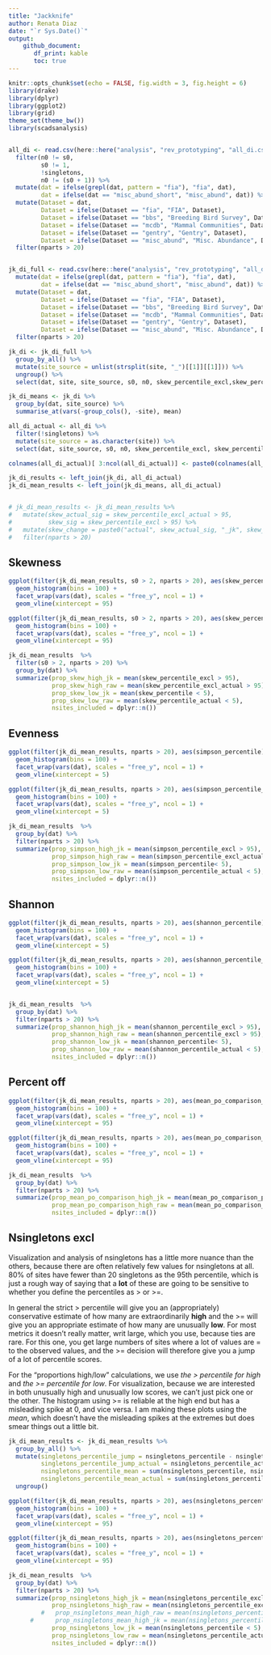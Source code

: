 ```yaml
---
title: "Jackknife"
author: Renata Diaz
date: "`r Sys.Date()`"
output: 
    github_document:
       df_print: kable
       toc: true
---
```


```r
knitr::opts_chunk$set(echo = FALSE, fig.width = 3, fig.height = 6)
library(drake)
library(dplyr)
library(ggplot2)
library(grid)
theme_set(theme_bw())
library(scadsanalysis)


all_di <- read.csv(here::here("analysis", "rev_prototyping", "all_di.csv"), stringsAsFactors = F) %>%
  filter(n0 != s0,
         s0 != 1,
         !singletons,
         n0 != (s0 + 1)) %>%
  mutate(dat = ifelse(grepl(dat, pattern = "fia"), "fia", dat),
         dat = ifelse(dat == "misc_abund_short", "misc_abund", dat)) %>%
  mutate(Dataset = dat,
         Dataset = ifelse(Dataset == "fia", "FIA", Dataset),
         Dataset = ifelse(Dataset == "bbs", "Breeding Bird Survey", Dataset),
         Dataset = ifelse(Dataset == "mcdb", "Mammal Communities", Dataset),
         Dataset = ifelse(Dataset == "gentry", "Gentry", Dataset),
         Dataset = ifelse(Dataset == "misc_abund", "Misc. Abundance", Dataset)) %>%
  filter(nparts > 20) 


jk_di_full <- read.csv(here::here("analysis", "rev_prototyping", "all_di_jk.csv")) %>%
  mutate(dat = ifelse(grepl(dat, pattern = "fia"), "fia", dat),
         dat = ifelse(dat == "misc_abund_short", "misc_abund", dat)) %>%
  mutate(Dataset = dat,
         Dataset = ifelse(Dataset == "fia", "FIA", Dataset),
         Dataset = ifelse(Dataset == "bbs", "Breeding Bird Survey", Dataset),
         Dataset = ifelse(Dataset == "mcdb", "Mammal Communities", Dataset),
         Dataset = ifelse(Dataset == "gentry", "Gentry", Dataset),
         Dataset = ifelse(Dataset == "misc_abund", "Misc. Abundance", Dataset)) %>%
  filter(nparts > 20) 

jk_di <- jk_di_full %>%
  group_by_all() %>%
  mutate(site_source = unlist(strsplit(site, "_")[[1]][[1]])) %>%
  ungroup() %>%
  select(dat, site, site_source, s0, n0, skew_percentile_excl,skew_percentile, simpson_percentile, simpson_percentile_excl, shannon_percentile,shannon_percentile_excl,  nsingletons_percentile, nsingletons_percentile_excl, nsingletons, nsingletons_95, mean_po_comparison_percentile, mean_po_comparison_sims,mean_po_comparison_percentile_excl, mean_po_comparison_95, skew_95_ratio_1t, simpson_95_ratio_1t, shannon_95_ratio_1t, mean_po_comparison_95_ratio_1t, nparts)

jk_di_means <- jk_di %>%
  group_by(dat, site_source) %>%
  summarise_at(vars(-group_cols(), -site), mean)

all_di_actual <- all_di %>%
  filter(!singletons) %>%
  mutate(site_source = as.character(site)) %>%
  select(dat, site_source, s0, n0, skew_percentile_excl, skew_percentile, simpson_percentile, simpson_percentile_excl, shannon_percentile, shannon_percentile_excl, nsingletons_percentile, nsingletons_percentile_excl, nsingletons,  nsingletons_95, mean_po_comparison_percentile, mean_po_comparison_sims, mean_po_comparison_95,mean_po_comparison_percentile_excl, skew_95_ratio_1t, simpson_95_ratio_1t, shannon_95_ratio_1t, mean_po_comparison_95_ratio_1t, nparts) 

colnames(all_di_actual)[ 3:ncol(all_di_actual)] <- paste0(colnames(all_di_actual)[3:ncol(all_di_actual)], "_actual")

jk_di_results <- left_join(jk_di, all_di_actual)
jk_di_mean_results <- left_join(jk_di_means, all_di_actual)


# jk_di_mean_results <- jk_di_mean_results %>%
#   mutate(skew_actual_sig = skew_percentile_excl_actual > 95,
#          skew_sig = skew_percentile_excl > 95) %>%
#   mutate(skew_change = paste0("actual", skew_actual_sig, "_jk", skew_sig)) %>%
#   filter(nparts > 20)

```

<!-- ## S and N -->

<!-- ```{r} -->


<!-- ggplot(jk_di_mean_results, aes(s0_actual, s0)) + -->
<!--   geom_point() + -->
<!--   geom_line(aes(s0_actual, s0_actual)) + -->
<!--   facet_wrap(vars(dat), scales = "free") -->

<!-- ggplot(jk_di_mean_results, aes(n0_actual, n0)) + -->
<!--   geom_point() + -->
<!--   geom_line(aes(n0_actual, n0_actual)) + -->
<!--   facet_wrap(vars(dat), scales = "free") -->


<!-- ``` -->

## Skewness


```r
ggplot(filter(jk_di_mean_results, s0 > 2, nparts > 20), aes(skew_percentile_excl)) +
  geom_histogram(bins = 100) +
  facet_wrap(vars(dat), scales = "free_y", ncol = 1) +
  geom_vline(xintercept = 95)

ggplot(filter(jk_di_mean_results, s0 > 2, nparts > 20), aes(skew_percentile_excl_actual)) +
  geom_histogram(bins = 100) +
  facet_wrap(vars(dat), scales = "free_y", ncol = 1) +
  geom_vline(xintercept = 95)

jk_di_mean_results  %>% 
  filter(s0 > 2, nparts > 20) %>%
  group_by(dat) %>%
  summarize(prop_skew_high_jk = mean(skew_percentile_excl > 95),
            prop_skew_high_raw = mean(skew_percentile_excl_actual > 95),
            prop_skew_low_jk = mean(skew_percentile < 5),
            prop_skew_low_raw = mean(skew_percentile_actual < 5),
            nsites_included = dplyr::n())
```


## Evenness


```r
ggplot(filter(jk_di_mean_results, nparts > 20), aes(simpson_percentile)) +
  geom_histogram(bins = 100) +
  facet_wrap(vars(dat), scales = "free_y", ncol = 1) +
  geom_vline(xintercept = 5)

ggplot(filter(jk_di_mean_results, nparts > 20), aes(simpson_percentile_actual)) +
  geom_histogram(bins = 100) +
  facet_wrap(vars(dat), scales = "free_y", ncol = 1) +
  geom_vline(xintercept = 5)

jk_di_mean_results  %>% 
  group_by(dat) %>%
  filter(nparts > 20) %>%
  summarize(prop_simpson_high_jk = mean(simpson_percentile_excl > 95),
            prop_simpson_high_raw = mean(simpson_percentile_excl_actual > 95),
            prop_simpson_low_jk = mean(simpson_percentile< 5),
            prop_simpson_low_raw = mean(simpson_percentile_actual < 5),
            nsites_included = dplyr::n())

```


## Shannon


```r
ggplot(filter(jk_di_mean_results, nparts > 20), aes(shannon_percentile)) +
  geom_histogram(bins = 100) +
  facet_wrap(vars(dat), scales = "free_y", ncol = 1) +
  geom_vline(xintercept = 5)

ggplot(filter(jk_di_mean_results, nparts > 20), aes(shannon_percentile_actual)) +
  geom_histogram(bins = 100) +
  facet_wrap(vars(dat), scales = "free_y", ncol = 1) +
  geom_vline(xintercept = 5)


jk_di_mean_results  %>% 
  group_by(dat) %>%
  filter(nparts > 20) %>%
  summarize(prop_shannon_high_jk = mean(shannon_percentile_excl > 95),
            prop_shannon_high_raw = mean(shannon_percentile_excl > 95),
            prop_shannon_low_jk = mean(shannon_percentile< 5),
            prop_shannon_low_raw = mean(shannon_percentile_actual < 5),
            nsites_included = dplyr::n())

```



## Percent off


```r
ggplot(filter(jk_di_mean_results, nparts > 20), aes(mean_po_comparison_percentile)) +
  geom_histogram(bins = 100) +
  facet_wrap(vars(dat), scales = "free_y", ncol = 1) +
  geom_vline(xintercept = 95)

ggplot(filter(jk_di_mean_results, nparts > 20), aes(mean_po_comparison_percentile_actual)) +
  geom_histogram(bins = 100) +
  facet_wrap(vars(dat), scales = "free_y", ncol = 1) +
  geom_vline(xintercept = 95)

jk_di_mean_results  %>% 
  group_by(dat) %>%
  filter(nparts > 20) %>%
  summarize(prop_mean_po_comparison_high_jk = mean(mean_po_comparison_percentile_excl > 95),
            prop_mean_po_comparison_high_raw = mean(mean_po_comparison_percentile_excl_actual > 95),
            nsites_included = dplyr::n())

```

<!-- ## Nsingletons -->


<!-- ```{r} -->
<!-- ggplot(filter(jk_di_mean_results, nparts > 20), aes(nsingletons_percentile_excl)) + -->
<!--   geom_histogram(bins = 100) + -->
<!--   facet_wrap(vars(dat), scales = "free_y", ncol = 1) + -->
<!--   geom_vline(xintercept = 95) -->

<!-- ggplot(filter(jk_di_mean_results, nparts > 20), aes(nsingletons_percentile_actual)) + -->
<!--   geom_histogram(bins = 100) + -->
<!--   facet_wrap(vars(dat), scales = "free_y", ncol = 1) + -->
<!--   geom_vline(xintercept = 95) -->

<!-- jk_di_mean_results  %>%  -->
<!--   group_by(dat) %>% -->
<!--   summarize(prop_nsingletons_high_jk = mean(nsingletons_percentile > 95), -->
<!--             prop_nsingletons_high_raw = mean(nsingletons_percentile_actual > 95), -->
<!--             nsites_included = dplyr::n()) -->

<!-- ``` -->


## Nsingletons excl

Visualization and analysis of nsingletons has a little more nuance than the others, because there are often relatively few values for nsingletons at all. 80% of sites have fewer than 20 singletons as the 95th percentile, which is just a rough way of saying that a **lot** of these are going to be sensitive to whether you define the percentiles as > or >=. 

In general the strict > percentile will give you an (appropriately) conservative estimate of how many are extraordinarily **high** and the >= will give you an appropriate estimate of how many are unusually **low**. For most metrics it doesn't really matter, writ large, which you use, because ties are rare. For this one, you get large numbers of sites where a lot of values are = to the observed values, and the >= decision will therefore give you a jump of a lot of percentile scores. 

For the "proportions high/low" calculations, we use *the > percentile for high* and *the >= percentile for low*. For visualization, because we are interested in both unusually high and unusually low scores, we can't just pick one or the other. The histogram using >= is reliable at the high end but has a misleading spike at 0, and vice versa. I am making these plots using the *mean*, which doesn't have the misleading spikes at the extremes but does smear things out a little bit. 


```r

jk_di_mean_results <- jk_di_mean_results %>%
  group_by_all() %>%
  mutate(singletons_percentile_jump = nsingletons_percentile - nsingletons_percentile_excl,
         singletons_percentile_jump_actual = nsingletons_percentile_actual - nsingletons_percentile_excl_actual,
         nsingletons_percentile_mean = sum(nsingletons_percentile, nsingletons_percentile_excl) / 2,
         nsingletons_percentile_mean_actual = sum(nsingletons_percentile_actual, nsingletons_percentile_excl_actual)/2) %>%
  ungroup()

```

```r
ggplot(filter(jk_di_mean_results, nparts > 20), aes(nsingletons_percentile_mean)) +
  geom_histogram(bins = 100) +
  facet_wrap(vars(dat), scales = "free_y", ncol = 1) +
  geom_vline(xintercept = 95)

ggplot(filter(jk_di_mean_results, nparts > 20), aes(nsingletons_percentile_mean_actual)) +
  geom_histogram(bins = 100) +
  facet_wrap(vars(dat), scales = "free_y", ncol = 1) +
  geom_vline(xintercept = 95)

jk_di_mean_results  %>% 
  group_by(dat) %>%
  filter(nparts > 20) %>%
  summarize(prop_nsingletons_high_jk = mean(nsingletons_percentile_excl > 95),
            prop_nsingletons_high_raw = mean(nsingletons_percentile_excl_actual > 95),
         #   prop_nsingletons_mean_high_raw = mean(nsingletons_percentile_mean_actual > 95),
      #      prop_nsingletons_mean_high_jk = mean(nsingletons_percentile_mean > 95),
            prop_nsingletons_low_jk = mean(nsingletons_percentile < 5),
            prop_nsingletons_low_raw = mean(nsingletons_percentile_actual  < 5),
            nsites_included = dplyr::n())


```



<!-- ```{r, fig.dim = c(8,8)} -->

<!-- fia_max_n = 150 -->
<!-- fia_max_s = 21 -->

<!-- ggplot(jk_di_mean_results, aes(s0, n0, color = dat)) + -->
<!--   geom_point(aes(s0_actual, n0_actual), color = "grey", alpha  = .2)+ -->
<!--     geom_point(aes(s0, n0, color = dat), alpha = .5) + -->
<!--   theme_bw() + -->
<!--   scale_x_log10() + -->
<!--   scale_y_log10() + -->
<!--   facet_wrap(vars(dat)) + -->
<!--   geom_vline(xintercept = fia_max_s) + -->
<!--   geom_hline(yintercept = fia_max_n) + -->
<!--   theme(legend.position = "top") -->

<!-- jk_di_mean_results <- jk_di_mean_results %>% -->
<!--   group_by_all() %>% -->
<!--   mutate(fiasized = (s0 <= fia_max_s) && (n0 <= fia_max_n), -->
<!--          fiasized_acutal =(s0_actual <= fia_max_s) && (n0_actual <= fia_max_n) ) %>% -->
<!--   ungroup() -->

<!-- jk_di_mean_results %>% -->
<!--   group_by(dat) %>% -->
<!--   summarize(jk_small = mean(fiasized), actual_small = mean(fiasized_acutal), nsites = dplyr::n()) -->

<!-- jk_di_mean_results %>% -->
<!--   group_by(dat, fiasized) %>% -->
<!--   summarize( nsingletons_high  = mean(nsingletons_percentile_excl > 95), nsites = dplyr::n()) -->


<!-- ``` -->
<!-- ```{r, fig.dim = c(6,6)} -->

<!-- jk_di_mean_results <- jk_di_mean_results %>% -->
<!--  #select(-singletons_percentile_excl_high_insig, -singletons_percentile_low_insig) -->
<!--   group_by_all() %>% -->
<!--   mutate(prop_singletons = nsingletons / s0, -->
<!--          prop_singletons_actual = nsingletons_actual / s0, -->
<!--          singletons_percentile_high_change = paste0("actual", (nsingletons_percentile_excl_actual > 95), "_jk", (nsingletons_percentile_excl > 95)), -->
<!--          singletons_percentile_low_change = paste0("actual", (nsingletons_percentile_actual <5), "_jk", (nsingletons_percentile < 5))) %>% -->
<!--   ungroup() %>% -->
<!--   mutate(prop_singletons_change = prop_singletons - prop_singletons_actual) -->


<!-- ggplot(jk_di_mean_results, aes(prop_singletons_actual, prop_singletons, color =singletons_percentile_high_change)) + geom_point() + geom_line(aes(prop_singletons_actual,prop_singletons_actual), inherit.aes = F) -->


<!-- ggplot(jk_di_mean_results, aes(nsingletons_actual, nsingletons,color = singletons_percentile_high_change)) + geom_point() + geom_line(aes(nsingletons_actual,nsingletons_actual), inherit.aes = F) +facet_wrap(vars(dat), scales = "free") + theme(legend.position = "top") -->

<!-- ggplot(jk_di_mean_results, aes(s0,n0, color =  -->
<!-- ggplot(jk_di_mean_results, aes(nsingletons_actual, nsingletons,color = singletons_percentile_high_change)) + geom_point() + geom_line(aes(nsingletons_actual,nsingletons_actual), inherit.aes = F) +facet_wrap(vars(dat), scales = "free") + theme(legend.position = "top") -->
<!-- )) + geom_point() +scale_x_log10() +scale_y_log10() + -->
<!--   facet_wrap(vars(dat), scales = "free") + -->
<!--   theme(legend.position = "top") -->

<!-- ggplot(jk_di_mean_results, aes(s0,n0, color = singletons_percentile_low_change)) + geom_point() +scale_x_log10() +scale_y_log10()+ -->
<!--   facet_wrap(vars(dat), scales = "free") + -->
<!--   theme(legend.position = "top") -->


<!-- ggplot(jk_di_mean_results, aes(n0/s0, nsingletons_percentile_excl, color = singletons_percentile_high_change)) + geom_point()+ -->
<!--   facet_wrap(vars(dat), scales = "free") + -->
<!--   theme(legend.position = "top") -->
<!-- ``` -->
